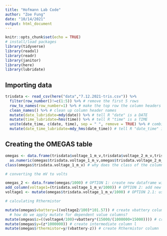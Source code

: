 ```yaml
---
title: "Hofmann Lab Code"
author: "Zoe Fung"
date: "10/14/2021"
output: html_document
---
```


```r
knitr::opts_chunk$set(echo = TRUE)
# install/load packages
library(tidyverse)
library(readxl)
library(readr)
library(janitor)
library(here)
library(lubridate)
```

## Importing data
```r
trisdata <- read_csv(here("data","7.12.2021-tris.csv")) %>%
  filter(row_number()!=c(1:5)) %>% # remove the first 5 rows
  row_to_names(row_number=1) %>% # make the top row the column headers
  clean_names() %>% # clean up column header names
  mutate(date_lubridate=mdy(date)) %>% # tell R "date" is a DATE
  mutate(time_lubridate=hms(time)) %>% # tell R "time" is a TIME
  unite(date_time, c(date, time), sep = " ", remove = TRUE) %>% # combine the date and time columns
  mutate(date_time_lubridate=mdy_hms(date_time)) # tell R "date_time" is a DATE and a TIME
```

## Creating the OMEGAS table
```r
omegas <- data.frame(trisdata$voltage_1_m_v,trisdata$voltage_2_m_v,trisdata$voltage_3_m_v,trisdata$voltage_4_m_v) %>% # create OMEGAS data frame with the tris voltages
  as.numeric(omegas$trisdata.voltage_1_m_v,omegas$trisdata.voltage_2_m_v,omegas$trisdata.voltage_3_m_v,omegas$trisdata.voltage_4_m_v) %>% # make the values in the data frame numeric arguments
class(omegas$trisdata.voltage_1_m_v) # why does the class of the columns keep showing up as "character" after I convert them to numeric arguments?

# converting the mV to volts

omegas_2 <- data.frame(omegas/1000) # OPTION 1: create new dataframe with /1000 values
add_column(voltage1=(trisdata.voltage_1_m_v/1000)) # OPTION 2: add new columns with /1000 values 
voltage1 <- mutate(omegas$trisdata.voltage_1_m_v/1000) # OPTION 2.1: use mutate function to create new columns

# calculating Rthermistor

mutate(omegas$vbattery=((voltage2/100)*101.57)) # create vbattery column 
  # how do we apply mutate for dependent value columns? 
mutate(omgeas$z=((voltage4/100)+vbattery*(15000/(1000000+15000)))) # create intermediate column k
mutate(omegas$y=(z*1000000)) # create intermediate column l
mutate(omegas$rthermistor=y/(vbattery-z)) # create Rthermistor column
       
```